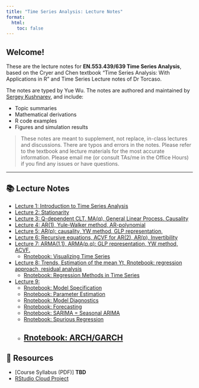 ```yaml
---
title: "Time Series Analysis: Lecture Notes"
format:
  html:
    toc: false
---
```


## Welcome!

These are the lecture notes for **EN.553.439/639 Time Series Analysis**, based on the Cryer and Chen textbook "Time Series Analysis: With Applications in R" and Time Series Lecture notes of Dr Torcaso.

The notes are typed by Yue Wu. The notes are authored and maintained by [Sergey Kushnarev](about.qmd), and include:

- Topic summaries
- Mathematical derivations
- R code examples
- Figures and simulation results

> These notes are meant to supplement, not replace, in-class lectures and discussions.
> There are typos and errors in the notes. Please refer to the textbook and lecture materials for the most accurate information. Please email me (or consult TAs/me in the Office Hours) if you find any issues or have questions.

---

## 📚 Lecture Notes

- [Lecture 1: Introduction to Time Series Analysis](TSA-Lecture01.qmd)
- [Lecture 2: Stationarity](TSA-Lecture02.qmd)
- [Lecture 3: Q-dependent CLT. MA(q), General Linear Process. Causality](TSA-Lecture03.qmd)
- [Lecture 4: AR(1), Yule-Walker method, AR-polynomial](TSA-Lecture04.qmd)
- [Lecture 5: AR(p): causality, YW method, GLP representation, ](TSA-Lecture05.qmd)
- [Lecture 6: Recursive equations, ACVF for AR(2), AR(p), Invertibility](TSA-Lecture06.qmd)
- [Lecture 7: ARMA(1,1), ARMA(p,q): GLP representation, YW method, ACVF.](TSA-Lecture07.qmd)
  - [Rnotebook: Visualizing Time Series](TSA-Lecture07-plots.qmd)
- [Lecture 8: Trends, Estimation of the mean Yt, Rnotebook: regression approach, residual analysis](TSA-Lecture08.qmd)
  - [Rnotebook: Regression Methods in Time Series](TSA-Lecture08-regression-methods.qmd)
- [Lecture 9: ](TSA-Lecture09.qmd)
  - [Rnotebook: Model Specification](TSA-Lecture14-model-specification.qmd)
  - [Rnotebook: Parameter Estimation](TSA-Lecture16-parameter-estimation.qmd)
  - [Rnotebook: Model Diagnostics](TSA-Lecture17-model-diagnostics.qmd)
  - [Rnotebook: Forecasting](TSA-Lecture19-forecasting.qmd)
  - [Rnotebook: SARIMA = Seasonal ARIMA](TSA-Lecture20-sarima.qmd)
  - [Rnotebook: Spurious Regression](TSA-Lecture22-spurious.qmd)
  - [Rnotebook: ARCH/GARCH](TSA-Lecture23-arch-garch.qmd)
---

## 🔗 Resources

- [Course Syllabus (PDF)] **TBD**
- [RStudio Cloud Project](https://posit.cloud/)


